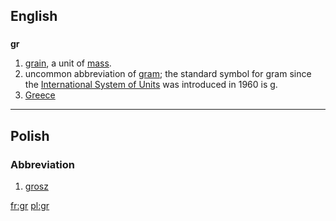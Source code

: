 {{also|.gr|gr.|GR}}
==English==

==={{abbreviation}}===
'''gr'''

# [[grain]], a unit of [[mass]].
# uncommon abbreviation of [[gram]]; the standard symbol for gram since the [[International System of Units]] was introduced in 1960 is [[g]].
# [[Greece]]

----

==Polish==

===Abbreviation===
{{head|pl|abbreviation}}

# [[grosz]]

[[fr:gr]]
[[pl:gr]]